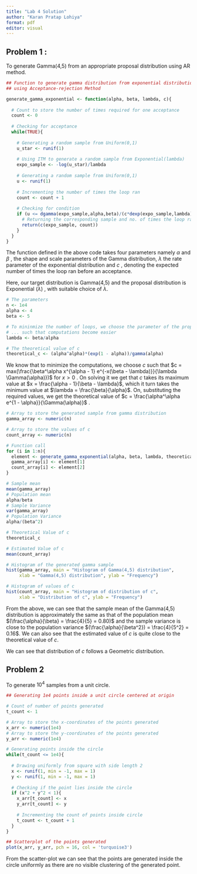 ```yaml
---
title: "Lab 4 Solution"
author: "Karan Pratap Lohiya"
format: pdf
editor: visual
---
```


## Problem 1 :

To generate Gamma(4,5) from an appropriate proposal distribution using AR method.

```r

## Function to generate gamma distribution from exponential distribution 
## using Acceptance-rejection Method

generate_gamma_exponential <- function(alpha, beta, lambda, c){
  
  # Count to store the number of times required for one acceptance
  count <- 0
  
  # Checking for acceptance
  while(TRUE){
    
    # Generating a random sample from Uniform(0,1)
    u_star <- runif(1)
    
    # Using ITM to generate a random sample from Exponential(lambda)
    expo_sample <- -log(u_star)/lambda
    
    # Generating a random sample from Uniform(0,1)
    u <- runif(1)
    
    # Incrementing the number of times the loop ran
    count <- count + 1
    
    # Checking for condition
    if (u <= dgamma(expo_sample,alpha,beta)/(c*dexp(expo_sample,lambda))){
      # Returning the corresponding sample and no. of times the loop ran
      return(c(expo_sample, count))
    }
  }
}
```

The function defined in the above code takes four parameters namely $\alpha$ and $\beta$ , the shape and scale parameters of the Gamma distribution, $\lambda$ the rate parameter of the exponential distribution and $c$ , denoting the expected number of times the loop ran before an acceptance.

Here, our target distribution is Gamma(4,5) and the proposal distribution is Exponential $(\lambda)$ , with suitable choice of $\lambda$.

```r
# The parameters
n <- 1e4
alpha <- 4
beta <- 5

# To mininmize the number of loops, we choose the parameter of the proposal 
# ... such that computations become easier
lambda <- beta/alpha

# The theoretical value of c
theoretical_c <- (alpha^alpha)*(exp(1 - alpha))/gamma(alpha)
```

We know that to minimize the computations, we choose $c$ such that $c = max(\frac{\beta^\alpha x^{\alpha - 1} e^{-x(\beta - \lambda)}}{\lambda \Gamma(\alpha)})$ for $x>0$ . On solving it we get that $c$ takes its maximum value at $x = \frac{\alpha - 1}{\beta - \lambda}$, which it turn takes the minimum value at $\lambda = \frac{\beta}{\alpha}$. On, substituting the required values, we get the theoretical value of $c = \frac{\alpha^\alpha e^{1 - \alpha}}{\Gamma(\alpha)}$ .

```r
# Array to store the generated sample from gamma distribution
gamma_array <- numeric(n)

# Array to store the values of c
count_array <- numeric(n)

# Function call
for (i in 1:n){
  element <- generate_gamma_exponential(alpha, beta, lambda, theoretical_c)
  gamma_array[i] <- element[1]
  count_array[i] <- element[2]
}

# Sample mean
mean(gamma_array)
# Population mean
alpha/beta
# Sample Variance
var(gamma_array)
# Population Variance
alpha/(beta^2)

# Theoretical Value of c
theoretical_c

# Estimated Value of c
mean(count_array)

# Histogram of the generated gamma sample
hist(gamma_array, main = "Histogram of Gamma(4,5) distribution", 
     xlab = "Gamma(4,5) distribution", ylab = "Frequency")

# Histogram of values of c
hist(count_array, main = "Histogram of distribution of c", 
     xlab = "Distribution of c", ylab = "Frequency")
```

From the above, we can see that the sample mean of the Gamma(4,5) distribution is approximately the same as that of the population mean $(\frac{\alpha}{\beta} = \frac{4}{5} = 0.80)$ and the sample variance is close to the population variance $(\frac{\alpha}{\beta^2}) = \frac{4}{5^2} = 0.16$. We can also see that the estimated value of $c$ is quite close to the theoretical value of $c$.

We can see that distribution of $c$ follows a Geometric distribution.

## Problem 2

To generate $10^4$ samples from a unit circle.

```r

## Generating 1e4 points inside a unit circle centered at origin

# Count of number of points generated
t_count <- 1

# Array to store the x-coordinates of the points generated 
x_arr <- numeric(1e4)
# Array to store the y-coordinates of the points generated
y_arr <- numeric(1e4)

# Generating points inside the circle
while(t_count <= 1e4){
  
  # Drawing uniformly from square with side length 2
  x <- runif(1, min = -1, max = 1)
  y <- runif(1, min = -1, max = 1)
  
  # Checking if the point lies inside the circle
  if (x^2 + y^2 < 1){
    x_arr[t_count] <- x
    y_arr[t_count] <- y
    
    # Incrementing the count of points inside circle
    t_count <- t_count + 1
  }
}

## Scatterplot of the points generated
plot(x_arr, y_arr, pch = 16, col = 'turquoise3')
```

From the scatter-plot we can see that the points are generated inside the circle uniformly as there are no visible clustering of the generated point.
